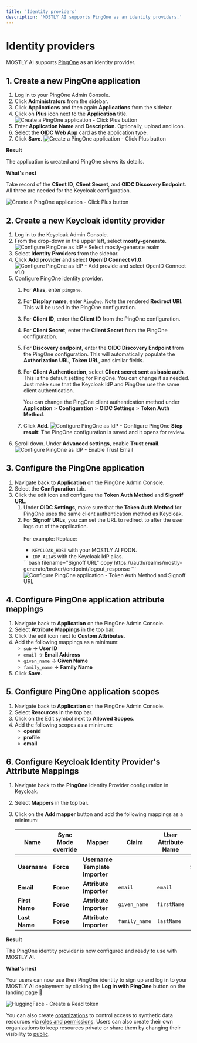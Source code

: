 ```yaml
---
title: 'Identity providers'
description: 'MOSTLY AI supports PingOne as an identity providers.'
---
```



# Identity providers

MOSTLY AI supports [PingOne](https://www.pingidentity.com/en.html) as an identity provider.

## 1. Create a new PingOne application

1. Log in to your PingOne Admin Console.
2. Click **Administrators** from the sidebar.
3. Click **Applications** and then again **Applications** from the sidebar.
4. Click on **Plus** icon next to the **Application** title.
    <Image
        src="/docimages/administration/identity-providers/02-create-pingone-app-01-click-plus-button.webp"
        alt="Create a PingOne application - Click Plus button"
        width={500}
        height={300}
    />
4. Enter **Application Name** and **Description**. Optionally, upload and icon.
5. Select the **OIDC Web App** card as the application type.
6. Click **Save**.
    <Image
        src="/docimages/administration/identity-providers/02-create-pingone-app-02-configure-app-and-save.webp"
        alt="Create a PingOne application - Click Plus button"
        width={800}
        height={300}
    />

**Result**

The application is created and PingOne shows its details.

**What's next**

Take record of the **Client ID**, **Client Secret**, and **OIDC Discovery Endpoint**. All three are needed for the Keycloak configuration.

<Image
    src="/docimages/administration/identity-providers/02-create-pingone-app-03-result-copy-details.webp"
    alt="Create a PingOne application - Click Plus button"
    width={800}
    height={300}
/>

## 2. Create a new Keycloak identity provider

1. Log in to the Keycloak Admin Console.
2. From the drop-down in the upper left, select **mostly-generate**.
    <Image
        src="/docimages/administration/switch-realm-01-select-mostly-generate.webp"
        alt="Configure PingOne as IdP - Select mostly-generate realm"
        width={350}
        height={300}
    />
3. Select **Identity Providers** from the sidebar.
4. Click **Add provider** and select **OpenID Connect v1.0**.
    <Image
        src="/docimages/administration/identity-providers/01-create-new-id-provider-01-click-add-and-openid-connect-1.0.webp"
        alt="Configure PingOne as IdP - Add provide and select OpenID Connect v1.0"
        width={500}
        height={300}
    />
5. Configure PingOne identity provider.
    1. For **Alias**, enter `pingone`.
    2. For **Display name**, enter `PingOne`.
        <Callout>
        Note the rendered **Redirect URI**. This will be used in the PingOne configuration.
        </Callout>
    3. For **Client ID**, enter the **Client ID** from the PingOne configuration.
    4. For **Client Secret**, enter the **Client Secret** from the PingOne configuration.
    5. For **Discovery endpoint**, enter the **OIDC Discovery Endpoint** from the PingOne configuration.
        <Callout>
        This will automatically populate the **Authorization URL**, **Token URL**, and similar fields.
        </Callout>
    6. For **Client Authentication**, select **Client secret sent as basic auth**.
        <Callout>
        This is the default setting for PingOne. You can change it as needed. Just make sure that the Keycloak IdP and PingOne use the same client authentication.

        You can change the PingOne client authentication method under **Application** > **Configuration** > **OIDC Settings** > **Token Auth Method**.
        </Callout>
    6. Click **Add**.
        <Image
            src="/docimages/administration/identity-providers/01-create-new-id-provider-02-configure-pingone.webp"
            alt="Configure PingOne as IdP - Configure PingOne"
            width={800}
            height={300}
        />
        **Step result**: The PingOne configuration is saved and it opens for review.
6. Scroll down. Under **Advanced settings**, enable **Trust email**.
    <Image
        src="/docimages/administration/identity-providers/01-create-new-id-provider-03-enable-trust-email.webp"
        alt="Configure PingOne as IdP - Enable Trust Email"
        width={500}
        height={300}
    />

## 3. Configure the PingOne application

1. Navigate back to **Application** on the PingOne Admin Console.
2. Select the **Configuration** tab.
3. Click the edit icon and configure the **Token Auth Method** and **Signoff URL**.
    1. Under **OIDC Settings**, make sure that the **Token Auth Method** for PingOne uses the same client authentication method as Keycloak.
    2. For **Signoff URLs**, you can set the URL to redirect to after the user logs out of the application.<br /><br />
    For example:
        <Callout>
        Replace:
        * `KEYCLOAK_HOST` with your MOSTLY AI FQDN.
        * `IDP_ALIAS` with the Keycloak IdP alias.
        </Callout>
        ```bash filename="Signoff URL" copy
        https://<KEYCLOAK_HOST>/auth/realms/mostly-generate/broker/<IDP_ALIAS>/endpoint/logout_response
        ```
        <Image
            src="/docimages/administration/identity-providers/03-configure-ping-one-01-token-auth-method-and-signoff-url.webp"
            alt="Configure PingOne application - Token Auth Method and Signoff URL"
            width={800}
            height={300}
        />

## 4. Configure PingOne application attribute mappings

1. Navigate back to **Application** on the PingOne Admin Console.
2. Select **Attribute Mappings** in the top bar.
3. Click the edit icon next to **Custom Attributes**.
4. Add the following mappings as a minimum:
    - `sub` -> **User ID**
    - `email` -> **Email Address**
    - `given_name` -> **Given Name**
    - `family_name` -> **Family Name**
5. Click **Save**.

## 5. Configure PingOne application scopes

1. Navigate back to **Application** on the PingOne Admin Console.
2. Select **Resources** in the top bar.
3. Click on the Edit symbol next to **Allowed Scopes**.
4. Add the following scopes as a minimum:
    - **openid**
    - **profile**
    - **email**

## 6. Configure Keycloak Identity Provider's Attribute Mappings

1. Navigate back to the **PingOne** Identity Provider configuration in Keycloak.
2. Select **Mappers** in the top bar.
3. Click on the **Add mapper** button and add the following mappings as a minimum:

    | **Name**       | **Sync Mode override** | **Mapper**                  | **Claim**     | **User Attribute Name** | **Template**           | **Target** |
    | -------------- | ---------------------- | --------------------------- | ------------- | ----------------------- | ---------------------- | ---------- |
    | **Username**   | **Force**              | **Username Template Importer** |               |                         | `${ALIAS}.${CLAIM.email}` | **Local**  |
    | **Email**      | **Force**              | **Attribute Importer**      | `email`       | `email`                 |                        |            |
    | **First Name** | **Force**              | **Attribute Importer**      | `given_name`  | `firstName`             |                        |            |
    | **Last Name**  | **Force**              | **Attribute Importer**      | `family_name` | `lastName`              |                        |            |

**Result**

The PingOne identity provider is now configured and ready to use with MOSTLY AI.

**What's next**

Your users can now use their PingOne identity to sign up and log in to your MOSTLY AI deployment by clicking the **Log in with PingOne** button on the landing page 🎉

<Image
    src="/docimages/administration/identity-providers/app-landing-page-with-pingone.webp"
    alt="HuggingFace - Create a Read token"
    width={800}
    height={300}
/>

You can also create [organizations](/organizations) to control access to synthetic data resources via [roles and permissions](/organizations/roles-and-permissions). Users can also create their own organizations to keep resources private or share them by changing their visibility to [public](/public-private-resources).
